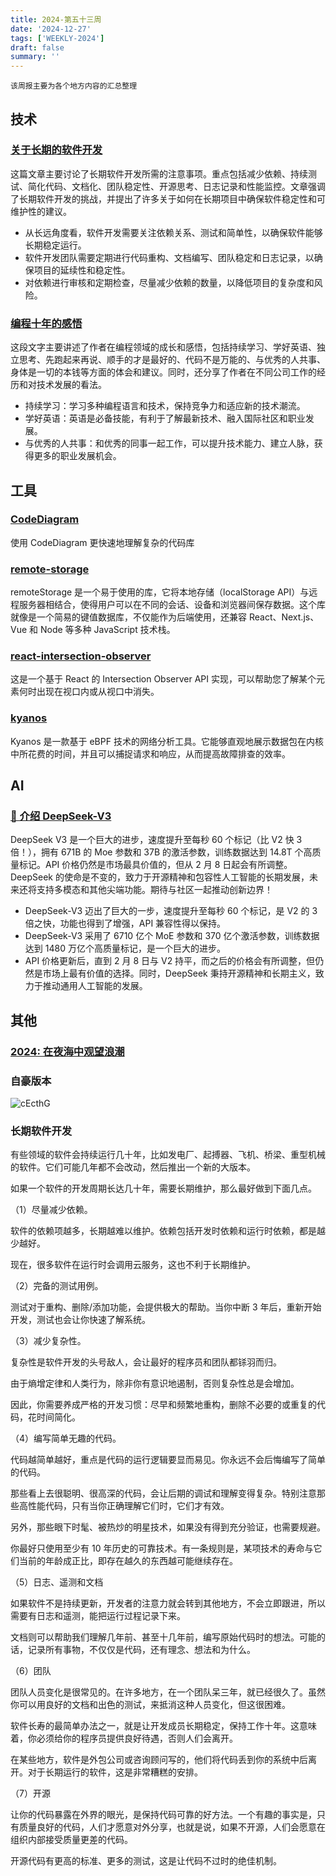 ```yaml
---
title: 2024-第五十三周
date: '2024-12-27'
tags: ['WEEKLY-2024']
draft: false
summary: ''
---
```


`该周报主要为各个地方内容的汇总整理`

<TOCInlineWithSticky toc={props.toc} />

## 技术

### [关于长期的软件开发](https://berthub.eu/articles/posts/on-long-term-software-development/)

这篇文章主要讨论了长期软件开发所需的注意事项。重点包括减少依赖、持续测试、简化代码、文档化、团队稳定性、开源思考、日志记录和性能监控。文章强调了长期软件开发的挑战，并提出了许多关于如何在长期项目中确保软件稳定性和可维护性的建议。

- 从长远角度看，软件开发需要关注依赖关系、测试和简单性，以确保软件能够长期稳定运行。
- 软件开发团队需要定期进行代码重构、文档编写、团队稳定和日志记录，以确保项目的延续性和稳定性。
- 对依赖进行审核和定期检查，尽量减少依赖的数量，以降低项目的复杂度和风险。

### [编程十年的感悟](https://ramsayleung.github.io/zh/post/2024/%E7%BC%96%E7%A8%8B%E5%8D%81%E5%B9%B4%E7%9A%84%E6%84%9F%E6%82%9F/)

这段文字主要讲述了作者在编程领域的成长和感悟，包括持续学习、学好英语、独立思考、先跑起来再说、顺手的才是最好的、代码不是万能的、与优秀的人共事、身体是一切的本钱等方面的体会和建议。同时，还分享了作者在不同公司工作的经历和对技术发展的看法。

- 持续学习：学习多种编程语言和技术，保持竞争力和适应新的技术潮流。
- 学好英语：英语是必备技能，有利于了解最新技术、融入国际社区和职业发展。
- 与优秀的人共事：和优秀的同事一起工作，可以提升技术能力、建立人脉，获得更多的职业发展机会。

## 工具

### [CodeDiagram](https://marketplace.visualstudio.com/items?itemName=CodeDiagram.codediagram)

使用 CodeDiagram 更快速地理解复杂的代码库

### [remote-storage](https://github.com/FrigadeHQ/remote-storage)

remoteStorage 是一个易于使用的库，它将本地存储（localStorage API）与远程服务器相结合，使得用户可以在不同的会话、设备和浏览器间保存数据。这个库就像是一个简易的键值数据库，不仅能作为后端使用，还兼容 React、Next.js、Vue 和 Node 等多种 JavaScript 技术栈。

### [react-intersection-observer](https://github.com/thebuilder/react-intersection-observer)

这是一个基于 React 的 Intersection Observer API 实现，可以帮助您了解某个元素何时出现在视口内或从视口中消失。

### [kyanos](https://github.com/hengyoush/kyanos)

Kyanos 是一款基于 eBPF 技术的网络分析工具。它能够直观地展示数据包在内核中所花费的时间，并且可以捕捉请求和响应，从而提高故障排查的效率。

## AI

### [🚀 介绍 DeepSeek-V3](https://api-docs.deepseek.com/news/news1226)

DeepSeek V3 是一个巨大的进步，速度提升至每秒 60 个标记（比 V2 快 3 倍！），拥有 671B 的 Moe 参数和 37B 的激活参数，训练数据达到 14.8T 个高质量标记。API 价格仍然是市场最具价值的，但从 2 月 8 日起会有所调整。DeepSeek 的使命是不变的，致力于开源精神和包容性人工智能的长期发展，未来还将支持多模态和其他尖端功能。期待与社区一起推动创新边界！

- DeepSeek-V3 迈出了巨大的一步，速度提升至每秒 60 个标记，是 V2 的 3 倍之快，功能也得到了增强，API 兼容性得以保持。
- DeepSeek-V3 采用了 6710 亿个 MoE 参数和 370 亿个激活参数，训练数据达到 1480 万亿个高质量标记，是一个巨大的进步。
- API 价格更新后，直到 2 月 8 日与 V2 持平，而之后的价格会有所调整，但仍然是市场上最有价值的选择。同时，DeepSeek 秉持开源精神和长期主义，致力于推动通用人工智能的发展。

## 其他

### [2024: 在夜海中观望浪潮](https://lutaonan.com/blog/2024-summary/)

### 自豪版本

![cEcthG](https://cdn.jsdelivr.net/gh/klaaay/pbed1@master/uPic/cEcthG.png)

### 长期软件开发

有些领域的软件会持续运行几十年，比如发电厂、起搏器、飞机、桥梁、重型机械的软件。它们可能几年都不会改动，然后推出一个新的大版本。

如果一个软件的开发周期长达几十年，需要长期维护，那么最好做到下面几点。

（1）尽量减少依赖。

软件的依赖项越多，长期越难以维护。依赖包括开发时依赖和运行时依赖，都是越少越好。

现在，很多软件在运行时会调用云服务，这也不利于长期维护。

（2）完备的测试用例。

测试对于重构、删除/添加功能，会提供极大的帮助。当你中断 3 年后，重新开始开发，测试也会让你快速了解系统。

（3）减少复杂性。

复杂性是软件开发的头号敌人，会让最好的程序员和团队都铩羽而归。

由于熵增定律和人类行为，除非你有意识地遏制，否则复杂性总是会增加。

因此，你需要养成严格的开发习惯：尽早和频繁地重构，删除不必要的或重复的代码，花时间简化。

（4）编写简单无趣的代码。

代码越简单越好，重点是代码的运行逻辑要显而易见。你永远不会后悔编写了简单的代码。

那些看上去很聪明、很高深的代码，会让后期的调试和理解变得复杂。特别注意那些高性能代码，只有当你正确理解它们时，它们才有效。

另外，那些眼下时髦、被热炒的明星技术，如果没有得到充分验证，也需要规避。

你最好只使用至少有 10 年历史的可靠技术。有一条规则是，某项技术的寿命与它们当前的年龄成正比，即存在越久的东西越可能继续存在。

（5）日志、遥测和文档

如果软件不是持续更新，开发者的注意力就会转到其他地方，不会立即跟进，所以需要有日志和遥测，能把运行过程记录下来。

文档则可以帮助我们理解几年前、甚至十几年前，编写原始代码时的想法。可能的话，记录所有事物，不仅仅是代码，还有理念、想法和为什么。

（6）团队

团队人员变化是很常见的。在许多地方，在一个团队呆三年，就已经很久了。虽然你可以用良好的文档和出色的测试，来抵消这种人员变化，但这很困难。

软件长寿的最简单办法之一，就是让开发成员长期稳定，保持工作十年。这意味着，你必须给你的程序员提供良好待遇，否则人们会离开。

在某些地方，软件是外包公司或咨询顾问写的，他们将代码丢到你的系统中后离开。对于长期运行的软件，这是非常糟糕的安排。

（7）开源

让你的代码暴露在外界的眼光，是保持代码可靠的好方法。一个有趣的事实是，只有质量良好的代码，人们才愿意对外分享，也就是说，如果不开源，人们会愿意在组织内部接受质量更差的代码。

开源代码有更高的标准、更多的测试，这是让代码不过时的绝佳机制。
